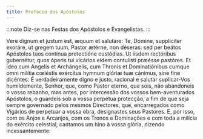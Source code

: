```yaml
---
title: Prefácio dos Apóstolos
---
```


:::note
Diz-se nas Festas dos Apóstolos e Evangelistas.
:::

<div class="side-by-side not-content">
  <span>
    Vere dignum et justum est, æquum et salutáre: Te, Dómine, supplíciter
    exoráre, ut gregem tuum, Pastor ætérne, non déseras: sed per beátos
    Apóstolos tuos contínua protectióne custódias. Ut iísdem rectóribus
    gubernétur, quos óperis tui vicários eídem contulísti præésse pastóres. Et
    ídeo cum Angelis et Archángelis, cum Thronis et Dominatiónibus cumque omni
    milítia cœléstis exércitus hymnum glóriæ tuæ cánimus, sine fine dicéntes:
  </span>
  <span>
    É verdadeiramente digno e justo, racional e salutar suplicar-Vos
    humildemente, Senhor, que, como Pastor eterno, que sois, não abandoneis o
    vosso rebanho, mas antes, por intercessão dos vossos bem-aventurados
    Apóstolos, o guardeis sob a vossa perpétua protecção, a fim de que seja
    sempre governado pelos mesmos Directores, que, encarregados como Vigários de
    perpetuar a vossa obra, designastes seus Pastores. E, por isso, com os Anjos
    e Arcanjos, com os Tronos e Dominações e com toda a milícia do exército
    celestial, cantamos um hino à vossa glória, dizendo incessantemente:
  </span>
</div>
